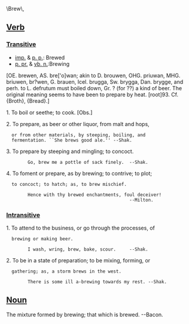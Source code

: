 \Brew\,

==[[Verb]]==
===[[Transitive]]===

*[[imp.]] & [[p. p.]]: Brewed
*[[p. pr.]] & [[vb. n.]]:Brewing

[OE. brewen, AS. bre['o]wan; akin to D. brouwen,
OHG. priuwan, MHG. briuwen, br?wen, G. brauen, Icel. brugga,
Sw. brygga, Dan. brygge, and perh. to L. defrutum must boiled
down, Gr. ? (for ??) a kind of beer. The original meaning
seems to have been to prepare by heat. [root]93. Cf. {Broth},
{Bread}.]

1. To boil or seethe; to cook. [Obs.]

2. To prepare, as beer or other liquor, from malt and hops,
   or from other materials, by steeping, boiling, and
   fermentation. ``She brews good ale.'' --Shak.

3. To prepare by steeping and mingling; to concoct.

         Go, brew me a pottle of sack finely.  --Shak.

4. To foment or prepare, as by brewing; to contrive; to plot;
   to concoct; to hatch; as, to brew mischief.

         Hence with thy brewed enchantments, foul deceiver!
                                               --Milton.
===[[Intransitive]]===

1. To attend to the business, or go through the processes, of
   brewing or making beer.

         I wash, wring, brew, bake, scour.     --Shak.

2. To be in a state of preparation; to be mixing, forming, or
   gathering; as, a storm brews in the west.

         There is some ill a-brewing towards my rest. --Shak.

==[[Noun]]==

The mixture formed by brewing; that which is brewed. --Bacon.